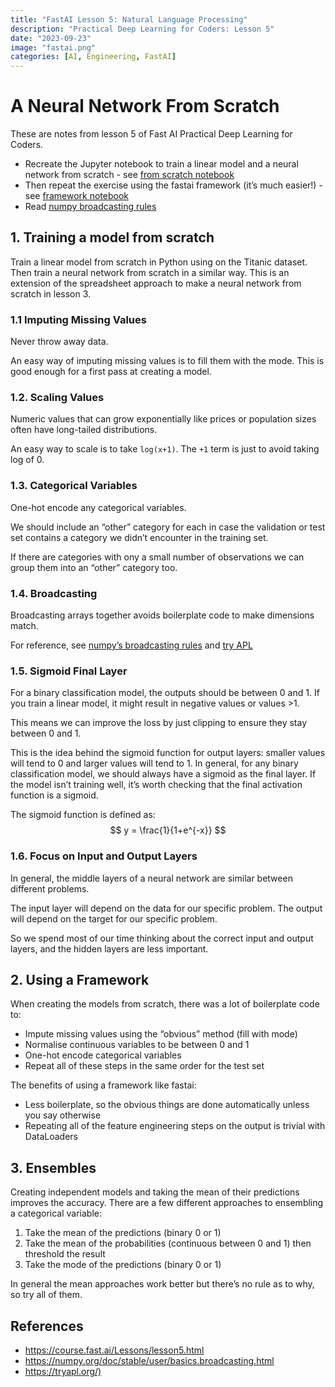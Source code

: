 ```yaml
---
title: "FastAI Lesson 5: Natural Language Processing"
description: "Practical Deep Learning for Coders: Lesson 5"
date: "2023-09-23"
image: "fastai.png"
categories: [AI, Engineering, FastAI]
---
```


# A Neural Network From Scratch
These are notes from lesson 5 of Fast AI Practical Deep Learning for Coders.

::: {.callout-tip title="Homework Task"}

- Recreate the  Jupyter notebook to train a linear model and a neural network from scratch - see [from scratch notebook](https://github.com/gjohl/ml-practice/blob/master/ml-practice/notebooks/fastai/5_model_using_framework.ipynb)
- Then repeat the exercise using the fastai framework (it's much easier!) - see [framework notebook](https://github.com/gjohl/ml-practice/blob/master/ml-practice/notebooks/fastai/5_models_from_scratch.ipynb)
- Read [numpy broadcasting rules](https://numpy.org/doc/stable/user/basics.broadcasting.html)
:::


## 1. Training a model from scratch 
Train a linear model from scratch in Python using on the Titanic dataset.
Then train a neural network from scratch in a similar way.
This is an extension of the spreadsheet approach to make a neural network from scratch in lesson 3.

### 1.1 Imputing Missing Values
Never throw away data.

An easy way of imputing missing values is to fill them with the mode.
This is good enough for a first pass at creating a model.


### 1.2. Scaling Values
Numeric values that can grow exponentially like prices or population sizes often have long-tailed distributions.

An easy way to scale is to take `log(x+1)`. The `+1` term is just to avoid taking log of 0.


### 1.3. Categorical Variables
One-hot encode any categorical variables.

We should include an "other" category for each in case the validation or test set contains a category we didn't encounter in the training set.

If there are categories with ony a small number of observations we can group them into an "other" category too.


### 1.4. Broadcasting
Broadcasting arrays together avoids boilerplate code to make dimensions match.

For reference, see [numpy's broadcasting rules](https://numpy.org/doc/stable/user/basics.broadcasting.html) and [try APL](https://tryapl.org/)


### 1.5. Sigmoid Final Layer
For a binary classification model, the outputs should be between 0 and 1.
If you train a linear model, it might result in negative values or values >1.

This means we can improve the loss by just clipping to ensure they stay between 0 and 1.

This is the idea behind the sigmoid function for output layers: smaller values will tend to 0 and larger values will tend to 1.
In general, for any binary classification model, we should always have a sigmoid as the final layer.
If the model isn't training well, it's worth checking that the final activation function is a sigmoid.

The sigmoid function is defined as:
$$ y = \frac{1}{1+e^{-x}} $$


### 1.6. Focus on Input and Output Layers

In general, the middle layers of a neural network are similar between different problems.

The input layer will depend on the data for our specific problem.
The output will depend on the target for our specific problem.

So we spend most of our time thinking about the correct input and output layers, and the hidden layers are less important.


## 2. Using a Framework
When creating the models from scratch, there was a lot of boilerplate code to:

- Impute missing values using the "obvious" method (fill with mode)
- Normalise continuous variables to be between 0 and 1
- One-hot encode categorical variables
- Repeat all of these steps in the same order for the test set

The benefits of using a framework like fastai:

- Less boilerplate, so the obvious things are done automatically unless you say otherwise
- Repeating all of the feature engineering steps on the output is trivial with DataLoaders


## 3. Ensembles

Creating independent models and taking the mean of their predictions improves the accuracy.
There are a few different approaches to ensembling a categorical variable:

1. Take the mean of the predictions (binary 0 or 1)
2. Take the mean of the probabilities (continuous between 0 and 1) then threshold the result
3. Take the mode of the predictions (binary 0 or 1)

In general the mean approaches work better but there's no rule as to why, so try all of them.


## References

- [https://course.fast.ai/Lessons/lesson5.html](https://course.fast.ai/Lessons/lesson5.html)
- [https://numpy.org/doc/stable/user/basics.broadcasting.html](https://numpy.org/doc/stable/user/basics.broadcasting.html)
- [https://tryapl.org/)](https://tryapl.org/)
